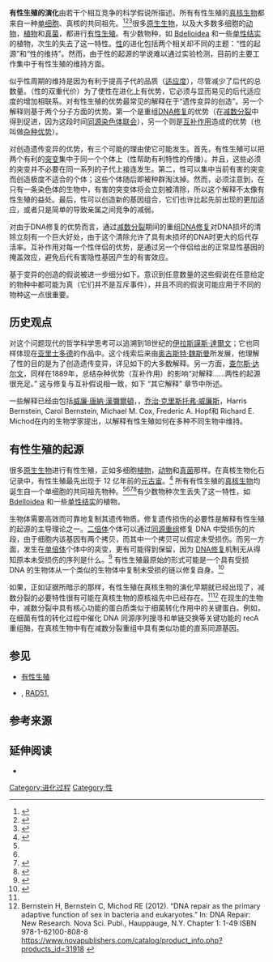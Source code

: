 {{古生物}}{{Life timeline}}
{{Refimprove|time=2011-10-24}}

'''有性生殖的演化'''由若干个相互竞争的科学假说所描述。所有有性生殖的[[真核生物|真核生物]]都来自一种[[单细胞|单细胞]]、真核的共同祖先。<ref name="Letunic I and Bork P">{{cite web
 |last1=Letunic
 |first1=I
 |last2=Bork
 |first2=P
 |year=2006
 |title=Interactive Tree of Life
 |url=http://itol.embl.de/
 |accessdate=23 July 2011
 |archive-date=2020-05-20
 |archive-url=https://web.archive.org/web/20200520050817/https://itol.embl.de/
 |dead-url=no
 }}</ref><ref>{{cite journal
 |last1=Letunic
 |first1=I
 |last2=Bork
 |first2=P
 |year=2007
 |title=Interactive Tree of Life (iTOL): An online tool for phylogenetic tree display and annotation
 |url=http://itol.embl.de/help/17050570.pdf
 |journal={{tsl|en|Bioinformatics (journal)||Bioinformatics}}
 |volume=23
 |issue=1
 |pages=127–8
 |doi=10.1093/bioinformatics/btl529
 |pmid=17050570
 |access-date=2014-04-19
 |archive-date=2019-06-16
 |archive-url=https://web.archive.org/web/20190616134340/https://itol.embl.de/help/17050570.pdf
 |dead-url=no
 }}</ref><ref>{{cite journal
 |last1=Letunic
 |first1=I
 |last2=Bork
 |first2=P
 |year=2011
 |title=Interactive Tree of Life v2: Online annotation and display of phylogenetic trees made easy
 |url=http://itol.embl.de/help/gkr201.pdf
 |journal={{tsl|en|Nucleic Acids Research|}}
 |volume=39
 |pages=W475–8
 |doi=10.1093/nar/gkr201
 |pmid=21470960
 |pmc=3125724
 |issue=Web Server issue
 |access-date=2014-04-19
 |archive-date=2019-06-22
 |archive-url=https://web.archive.org/web/20190622100225/https://itol.embl.de/help/gkr201.pdf
 |dead-url=no
 }}</ref>很多[[原生生物|原生生物]]，以及大多数多细胞的[[动物|动物]]，[[植物|植物]]和[[真菌|真菌]]，都进行[[有性生殖|有性生殖]]。有少数物种，如 [[Bdelloidea|Bdelloidea]] 和一些[[单性结实|单性结实]]的植物，次生的失去了这一特性。[[性交|性]]的进化包括两个相关却不同的主题：“性的起源”和“性的维持”。然而，由于性的起源的学说难以通过实验检测，目前的主要工作集中于有性生殖的维持方面。

似乎性周期的维持是因为有利于提高子代的品质（[[适应度|适应度]]），尽管减少了后代的总数量。（性的双重代价）为了使性在进化上有优势，它必须与显而易见的后代适应度的增加相联系。对有性生殖的优势最常见的解释在于“遗传变异的创造”。另一个解释则基于两个分子方面的优势。第一个是重组[[DNA修复|DNA修复]]的优势（在[[减数分裂|减数分裂]]中得到促进，因为这段时间[[同源染色体|同源染色体]][[联会|联会]]），另一个则是[[互补作用|互补作用]]造成的优势（也叫做[[杂种优势|杂种优势]]）。

对创造遗传变异的优势，有三个可能的理由使它可能发生。首先，有性生殖可以把两个有利的[[突变|突变]]集中于同一个个体上（性帮助有利特性的传播）。并且，这些必须的突变并不必要在同一系列的子代上接连发生。第二，性可以集中当前有害的突变而创造极度不适合的个体；这些个体随后即被种群淘汰掉。然而，必须注意到，在只有一条染色体的生物中，有害的突变体将会立刻被清除，所以这个解释不太像有性生殖的益处。最后，性可以创造新的基因组合，它们也许比起先前出现的更加适应，或者只是简单的导致亲属之间竞争的减弱。

对由于DNA修复的优势而言，通过[[减数分裂|减数分裂]]期间的重组[[DNA修复|DNA修复]]对DNA损坏的清除立刻有一个巨大好处，由于这个清除允许了具有未损坏的DNA时更大的后代存活率。互补作用对每一个性伴侣的优势，是通过另一个伴侣给出的正常显性基因的掩盖效应，避免后代有害隐性基因产生的有害效应。

基于变异的创造的假说被进一步细分如下。意识到任意数量的这些假说在任意给定的物种中都可能为真（它们并不是互斥事件），并且不同的假说可能应用于不同的物种这一点很重要。

<!-- 另一方面，基于DNA修复和互补作用的有性生殖的维持广泛适用于所有的进行有性生殖的物种。对维持有性生殖所做的这个解释会在6.2节进一步探索。-->

==历史观点==
对这个问题现代的哲学科学思考可以追溯到18世纪的[[伊拉斯謨斯·達爾文|伊拉斯謨斯·達爾文]]；它也同样体现在[[亚里士多德|亚里士多德]]的作品中。这个线索后来由[[奥古斯特·魏斯曼|奥古斯特·魏斯曼]]所发展，他理解了性的目的是为了创造遗传变异，详见如下的大多数解释。另一方面，[[查尔斯·达尔文|查尔斯·达尔文]]，同样在1889年，总结杂种优势（互补作用）的影响“对解释……两性的起源很充足。” 这与修复与互补假说相一致，如下 “其它解释” 章节中所述。

一些解释已经由包括[[威廉·唐納·漢彌爾頓|威廉·唐納·漢彌爾頓]]，{{tsl|en|Alexey Kondrashov|}}，[[乔治·克里斯托弗·威廉斯|乔治·克里斯托弗·威廉斯]]，Harris Bernstein, Carol Bernstein, Michael M. Cox, Frederic A. Hopf和 Richard E. Michod在内的生物学家提出，以解释有性生殖如何在多种不同生物中维持。

== 有性生殖的起源 ==
很多[[原生生物|原生生物]]进行有性生殖，正如多细胞[[植物|植物]]，[[动物|动物]]和[[真菌|真菌]]那样。在真核生物化石记录中，有性生殖最先出现于 12 亿年前的[[元古宙|元古宙]]。<ref>{{Cite web |url=http://paleobiol.geoscienceworld.org/cgi/content/abstract/26/3/386 |title=Nicholas J. Butterfield, "Bangiomorpha pubescens n. gen., n. sp.: implications for the evolution of sex, multicellularity, and the Mesoproterozoic/Neoproterozoic radiation of eukaryotes" |access-date=2015-01-27 |archive-date=2007-03-07 |archive-url=https://web.archive.org/web/20070307035241/http://paleobiol.geoscienceworld.org/cgi/content/abstract/26/3/386 |dead-url=no }}</ref> 所有有性生殖的[[真核生物|真核生物]]均诞生自一个单细胞的共同祖先物种。<ref name="Letunic I and Bork P"/><ref name=Bernstein2011 /><ref name=Bernstein2010>{{cite journal | author = Bernstein H, Bernstein C | year = 2010 | title = Evolutionary origin of recombination during meiosis | url = | journal = BioScience | volume = 60 | issue = 7| pages = 498–505 | doi = 10.1525/bio.2010.60.7.5 | last2 = Bernstein }}</ref><ref>{{cite journal | author = LODÉ T | year = 2011 | title = Sex is not a solution for reproduction: the libertine bubble theory | url = | journal = BioEssays | volume = 33 | issue = 6| pages = 419–422 | doi = 10.1002/bies.201000125 | pmid = 21472739 }}</ref>有少数物种次生丢失了这一特性，如 [[Bdelloidea|Bdelloidea]] 和一些[[单性结实|单性结实]]的植物。

生物体需要高效而可靠地复制其遗传物质。修复遗传损伤的必要性是解释有性生殖的起源的主导理论之一。[[二倍体|二倍体]]个体可以通过[[同源重组|同源重组]]修复 DNA 中受损伤的片段，由于细胞内该基因有两个拷贝，而其中一个拷贝可以假定未受损伤。而另一方面，发生在[[单倍体|单倍体]]个体中的突变，更有可能得到保留，因为 [[DNA修复|DNA修复]]机制无从得知原本未受损伤的序列是什么。<ref name="dna-repair">{{cite journal | author = Bernstein H, Byerly H, Hopf F, Michod R | title = Origin of sex | journal = J Theor Biol | volume = 110 | issue = 3 | pages = 323–51 | year = 1984 | pmid = 6209512 | doi = 10.1016/S0022-5193(84)80178-2| last2 = Byerly | last3 = Hopf | last4 = Michod }}</ref> 有性生殖最原始的形式可能是一个具有受损 DNA 的生物体从一个类似的生物体中复制未受损的链以修复自身。<ref name="tatiana">{{cite book | author = Olivia Judson | title = Dr. Tatiana's sex advice to all creation | publisher = Metropolitan Books | location = New York | year = 2002 | isbn = 0-8050-6331-5 | pages = 233–4}}</ref>

如果，正如证据所暗示的那样，有性生殖在真核生物的演化早期就已经出现了，减数分裂的必要特性很有可能在真核生物的原核祖先中已经存在。<ref name =Bernstein2010 /><ref>Bernstein H, Bernstein C, Michod RE (2012). “DNA repair as the primary adaptive function of sex in bacteria and eukaryotes.”  In: DNA Repair: New Research. Nova Sci. Publ., Hauppauge, N.Y. Chapter 1: 1-49 ISBN 978-1-62100-808-8  https://www.novapublishers.com/catalog/product_info.php?products_id=31918 {{Wayback|url=https://www.novapublishers.com/catalog/product_info.php?products_id=31918 |date=20131029202307 }}</ref> 在现生的生物中，减数分裂中具有核心功能的蛋白质类似于细菌转化作用中的关键蛋白。例如，在细菌有性的转化过程中催化 DNA 同源序列搜寻和单链交换等关键功能的 recA 重组酶，在真核生物中有在减数分裂重组中具有类似功能的直系同源基因。

==参见==
*[[有性生殖|有性生殖]]
*{{tsl|en|RecA|}}, [[RAD51|RAD51]], {{tsl|en|DMC1|}}

== 参考来源 ==
{{reflist|2}}

==延伸阅读==
{{refbegin}}
*{{Cite book| title = 科学松鼠会 » 为什么出双入对是一个脑残的好主意(1)| url = http://songshuhui.net/archives/41552| language = zh-hans| 4 = | access-date = 2011-10-24| archive-date = 2020-07-24| archive-url = https://web.archive.org/web/20200724154801/https://songshuhui.net/archives/41552| dead-url = no}}
{{refend}}

{{进化}}
{{Sex (biology)}}

[[Category:进化过程|Category:进化过程]]
[[Category:性|Category:性]]